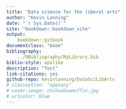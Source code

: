 ```yaml
---
title: "Data science for the liberal arts"
author: "Kevin Lanning"
date: "`r Sys.Date()`"
site: "bookdown::bookdown_site"
output: 
    bookdown::gitbook
documentclass: "book"
bibliography: 
    ../9Bibliography/MyLibrary.bib
biblio-style: apalike
description: "Test"
link-citations: yes
github-repo: kevinlanning/DataSciLibArts
# classoption: "openany"
# cover-image: chihuahuamuffin.jpg
# urlcolor: blue
---
```

# {-} 